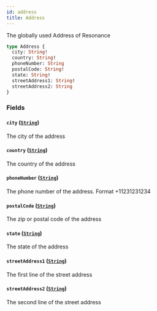 ```yaml
---
id: address
title: Address
---
```



The globally used Address of Resonance


```graphql
type Address {
  city: String!
  country: String!
  phoneNumber: String
  postalCode: String!
  state: String!
  streetAddress1: String!
  streetAddress2: String
}
```


### Fields

#### `city` ([`String`](/developers/supplier-apis/supply-api/graphql/reference/scalars/string))

The city of the address


#### `country` ([`String`](/developers/supplier-apis/supply-api/graphql/reference/scalars/string))

The country of the address


#### `phoneNumber` ([`String`](/developers/supplier-apis/supply-api/graphql/reference/scalars/string))

The phone number of the address. Format +11231231234


#### `postalCode` ([`String`](/developers/supplier-apis/supply-api/graphql/reference/scalars/string))

The zip or postal code of the address


#### `state` ([`String`](/developers/supplier-apis/supply-api/graphql/reference/scalars/string))

The state of the address


#### `streetAddress1` ([`String`](/developers/supplier-apis/supply-api/graphql/reference/scalars/string))

The first line of the street address


#### `streetAddress2` ([`String`](/developers/supplier-apis/supply-api/graphql/reference/scalars/string))

The second line of the street address




